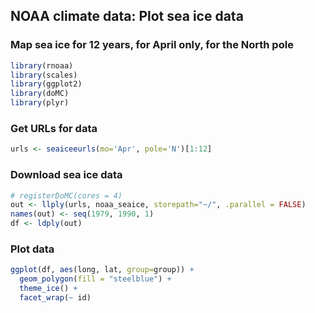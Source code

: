 ## NOAA climate data: Plot sea ice data

### Map sea ice for 12 years, for April only, for the North pole

```r
library(rnoaa)
library(scales)
library(ggplot2)
library(doMC)
library(plyr)
```

### Get URLs for data

```r
urls <- seaiceeurls(mo='Apr', pole='N')[1:12]
```

### Download sea ice data

```r
# registerDoMC(cores = 4)
out <- llply(urls, noaa_seaice, storepath="~/", .parallel = FALSE)
names(out) <- seq(1979, 1990, 1)
df <- ldply(out)
```

### Plot data

```r
ggplot(df, aes(long, lat, group=group)) + 
  geom_polygon(fill = "steelblue") +
  theme_ice() +
  facet_wrap(~ id)
```